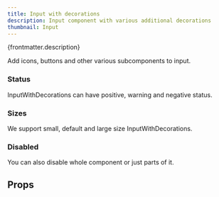 ```yaml
---
title: Input with decorations
description: Input component with various additional decorations
thumbnail: Input
---
```



<p>{frontmatter.description}</p>

<LiveExample src='InputWithDecorations.main.tsx'>
  <AllExamples.InputWithDecorationsMainExample client:load />
</LiveExample>

Add icons, buttons and other various subcomponents to input.

<LiveExample src='InputWithDecorations.advanced.tsx'>
  <AllExamples.InputWithDecorationsAdvancedExample client:load />
</LiveExample>

### Status

InputWithDecorations can have positive, warning and negative status.

<LiveExample src='InputWithDecorations.status.tsx'>
  <AllExamples.InputWithDecorationsStatusExample client:load />
</LiveExample>

### Sizes

We support small, default and large size InputWithDecorations.

<LiveExample src='InputWithDecorations.size.tsx'>
  <AllExamples.InputWithDecorationsSizeExample client:load />
</LiveExample>

### Disabled

You can also disable whole component or just parts of it.

<LiveExample src='InputWithDecorations.disabled.tsx'>
  <AllExamples.InputWithDecorationsDisabledExample client:load />
</LiveExample>

## Props

<PropsTable path='@itwin/itwinui-react/esm/core/utils/components/InputFlexContainer.d.ts' />
